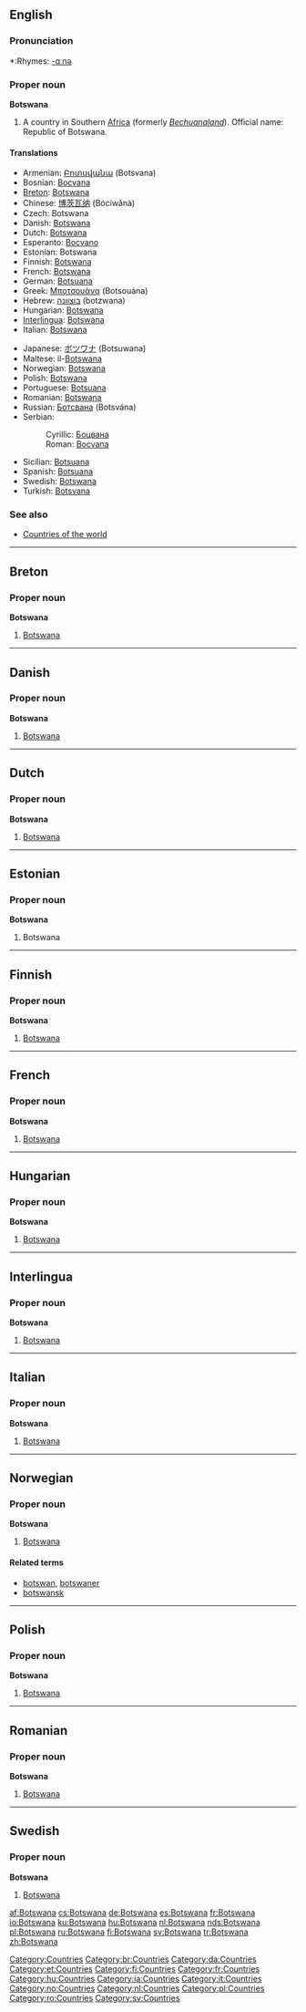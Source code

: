 ==English==

===Pronunciation===
*:Rhymes: [[Rhymes:English:-ɑːnə|-ɑːnə]]

===Proper noun===
'''Botswana'''

# A country in Southern [[Africa]] (formerly ''[[Bechuanaland]]''). Official name: Republic of Botswana.

====Translations====
{{top}}
*Armenian: [[Բոտսվանա]] (Botsvana)
*Bosnian: [[Bocvana#Bosnian|Bocvana]] {{f}}
*[[Breton]]: [[#Breton|Botswana]]
*Chinese: [[博茨瓦纳]] (Bócíwǎnà)
*Czech: Botswana {{f}}
*Danish: [[#Danish|Botswana]]
*Dutch: [[#Dutch|Botswana]] {{n}}
*Esperanto: [[Bocvano]]
*Estonian: Botswana
*Finnish: [[#Finnish|Botswana]]
*French: [[#French|Botswana]]
*German: [[Botsuana]]
*Greek: [[Μποτσουάνα]] (Botsouána) {{f}}
*Hebrew: [[בוצוונה]] (botzwana)
*Hungarian: [[#Hungarian|Botswana]]
*[[Interlingua]]: [[#Interlingua|Botswana]]
*Italian: [[#Italian|Botswana]] {{f}}
{{mid}}
*Japanese: [[ボツワナ]] (Botsuwana)
*Maltese: il-[[Botswana]]
*Norwegian: [[#Norwegian|Botswana]]
*Polish: [[#Polish|Botswana]] {{f}}
*Portuguese: [[Botsuana]] {{f}}
*Romanian: [[#Romanian|Botswana]] {{f}}
*Russian: [[Ботсвана]] (Botsvána) {{f}}
*Serbian:
*:Cyrillic: [[Боцвана#Serbian|Боцвана]] {{f}}
*:Roman: [[Bocvana#Serbian|Bocvana]] {{f}}
*Sicilian: [[Botsuana]] {{f}}
*Spanish: [[Botsuana]] {{f}}
*Swedish: [[#Swedish|Botswana]]
*Turkish: [[Botsvana]]
{{bottom}}

===See also===
*[[Countries of the world]]

----

==Breton==

===Proper noun===
'''Botswana'''

# [[#English|Botswana]]

----

==Danish==

===Proper noun===
'''Botswana'''

# [[#English|Botswana]]

----

==Dutch==

===Proper noun===
'''Botswana''' {{n}}

# [[#English|Botswana]]

----

==Estonian==

===Proper noun===
'''Botswana'''

# Botswana {{et-country}}

----

==Finnish==

===Proper noun===
'''Botswana'''

# [[#English|Botswana]]

----

==French==

===Proper noun===
'''Botswana'''

# [[#English|Botswana]]

----

==Hungarian==

===Proper noun===
'''Botswana'''

# [[#English|Botswana]]

----

==Interlingua==

===Proper noun===
'''Botswana'''

# [[#English|Botswana]]

----

==Italian==

===Proper noun===
'''Botswana'''

# [[#English|Botswana]]

----

==Norwegian==

===Proper noun===
'''Botswana'''

# [[#English|Botswana]]

====Related terms====
*[[botswan]], [[botswaner]]
*[[botswansk]]

----

==Polish==

===Proper noun===
'''Botswana'''

# [[#English|Botswana]]

----

==Romanian==

===Proper noun===
'''Botswana'''

# [[#English|Botswana]]

----

==Swedish==

===Proper noun===
'''Botswana'''

# [[#English|Botswana]]

[[Category:Countries]]
[[Category:br:Countries]]
[[Category:da:Countries]]
[[Category:et:Countries]]
[[Category:fi:Countries]]
[[Category:fr:Countries]]
[[Category:hu:Countries]]
[[Category:ia:Countries]]
[[Category:it:Countries]]
[[Category:no:Countries]]
[[Category:nl:Countries]]
[[Category:pl:Countries]]
[[Category:ro:Countries]]
[[Category:sv:Countries]]

[[af:Botswana]]
[[cs:Botswana]]
[[de:Botswana]]
[[es:Botswana]]
[[fr:Botswana]]
[[io:Botswana]]
[[ku:Botswana]]
[[hu:Botswana]]
[[nl:Botswana]]
[[nds:Botswana]]
[[pl:Botswana]]
[[ru:Botswana]]
[[fi:Botswana]]
[[sv:Botswana]]
[[tr:Botswana]]
[[zh:Botswana]]